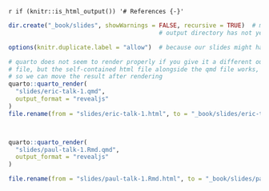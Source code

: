 `r if (knitr::is_html_output()) '# References {-}'`


```r
dir.create("_book/slides", showWarnings = FALSE, recursive = TRUE)  # make this here in case the
                                          # output directory has not yet been made

options(knitr.duplicate.label = "allow")  # because our slides might have code blocks named setup

# quarto does not seem to render properly if you give it a different output
# file, but the self-contained html file alongside the qmd file works,
# so we can move the result after rendering
quarto::quarto_render(
  "slides/eric-talk-1.qmd",
  output_format = "revealjs"
)
file.rename(from = "slides/eric-talk-1.html", to = "_book/slides/eric-talk-1.html")



quarto::quarto_render(
  "slides/paul-talk-1.Rmd.qmd",
  output_format = "revealjs"
)

file.rename(from = "slides/paul-talk-1.Rmd.html", to = "_book/slides/paul-talk-1.Rmd.html")

```